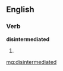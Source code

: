 ==English==

===Verb===
'''disintermediated'''

# {{past of|[[disintermediate]]}}

[[mg:disintermediated]]